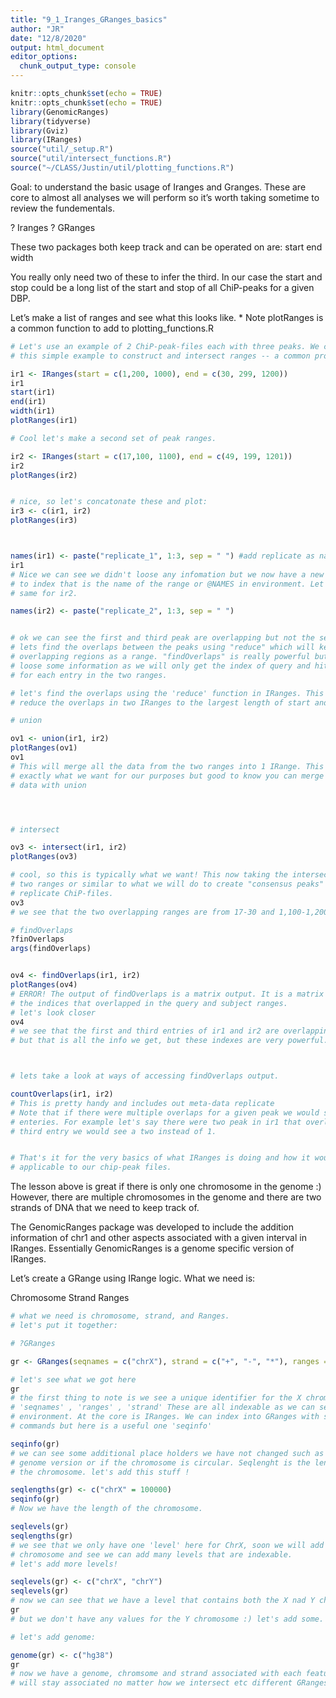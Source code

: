 ```yaml
---
title: "9_1_Iranges_GRanges_basics"
author: "JR"
date: "12/8/2020"
output: html_document
editor_options: 
  chunk_output_type: console
---
```


```r
knitr::opts_chunk$set(echo = TRUE)
knitr::opts_chunk$set(echo = TRUE)
library(GenomicRanges)
library(tidyverse)
library(Gviz)
library(IRanges)
source("util/_setup.R")
source("util/intersect_functions.R")
source("~/CLASS/Justin/util/plotting_functions.R")
```

Goal: to understand the basic usage of Iranges and Granges. These are core to almost
all analyses we will perform so it's worth taking sometime to review the fundementals.

? Iranges
? GRanges

These two packages both keep track and can be operated on are: 
start
end
width

You really only need two of these to infer the third. In our case the start and stop
could be a long list of the start and stop of all ChiP-peaks for a given DBP.

Let's make a list of ranges and see what this looks like.
* Note plotRanges is a common function to add to plotting_functions.R

```r
# Let's use an example of 2 ChiP-peak-files each with three peaks. We can use
# this simple example to construct and intersect ranges -- a common procedure

ir1 <- IRanges(start = c(1,200, 1000), end = c(30, 299, 1200))
ir1
start(ir1)
end(ir1)
width(ir1)
plotRanges(ir1)

# Cool let's make a second set of peak ranges.

ir2 <- IRanges(start = c(17,100, 1100), end = c(49, 199, 1201))
ir2 
plotRanges(ir2)


# nice, so let's concatonate these and plot:
ir3 <- c(ir1, ir2)
plotRanges(ir3)



names(ir1) <- paste("replicate_1", 1:3, sep = " ") #add replicate as names, metadata
ir1
# Nice we can see we didn't loose any infomation but we now have a new "level"
# to index that is the name of the range or @NAMES in environment. Let's do the 
# same for ir2.

names(ir2) <- paste("replicate_2", 1:3, sep = " ")


# ok we can see the first and third peak are overlapping but not the second.
# lets find the overlaps between the peaks using "reduce" which will keep the 
# overlapping regions as a range. "findOverlaps" is really powerful but we will
# loose some information as we will only get the index of query and hit overlaps
# for each entry in the two ranges. 

# let's find the overlaps using the 'reduce' function in IRanges. This will
# reduce the overlaps in two IRanges to the largest length of start and end values.

# union

ov1 <- union(ir1, ir2)
plotRanges(ov1)
ov1
# This will merge all the data from the two ranges into 1 IRange. This is not
# exactly what we want for our purposes but good to know you can merge all the
# data with union




# intersect

ov3 <- intersect(ir1, ir2)
plotRanges(ov3)

# cool, so this is typically what we want! This now taking the intersection of the
# two ranges or similar to what we will do to create "consensus peaks" from 
# replicate ChiP-files.
ov3
# we see that the two overlapping ranges are from 17-30 and 1,100-1,200.

# findOverlaps
?finOverlaps
args(findOverlaps)


ov4 <- findOverlaps(ir1, ir2)
plotRanges(ov4)
# ERROR! The output of findOverlaps is a matrix output. It is a matrix of the
# the indices that overlapped in the query and subject ranges.
# let's look closer
ov4
# we see that the first and third entries of ir1 and ir2 are overlapping.
# but that is all the info we get, but these indexes are very powerful.



# lets take a look at ways of accessing findOverlaps output.

countOverlaps(ir1, ir2)
# This is pretty handy and includes out meta-data replicate
# Note that if there were multiple overlaps for a given peak we would see multiple
# enteries. For example let's say there were two peak in ir1 that overlap the 
# third entry we would see a two instead of 1.


# That's it for the very basics of what IRanges is doing and how it would be 
# applicable to our chip-peak files.

```

The lesson above is great if there is only one chromosome in the genome :) 
However, there are multiple chromosomes in the genome and there are two strands
of DNA that we need to keep track of.

The GenomicRanges package was developed to include the addition information of chr1 and other aspects associated with a given interval in IRanges. Essentially GenomicRanges is a genome specific version of IRanges. 

Let's create a GRange using IRange logic. What we need is:

Chromosome
Strand
Ranges

```r

# what we need is chromosome, strand, and Ranges.
# let's put it together:

# ?GRanges

gr <- GRanges(seqnames = c("chrX"), strand = c("+", "-", "*"), ranges = IRanges(start = c(1,200, 1000), end = c(30, 299, 1200)))

# let's see what we got here
gr
# the first thing to note is we see a unique identifier for the X chromosome as
# 'seqnames' , 'ranges' , 'strand' These are all indexable as we can see in the
# environment. At the core is IRanges. We can index into GRanges with several
# commands but here is a useful one 'seqinfo'

seqinfo(gr)
# we can see some additional place holders we have not changed such as the 
# genome version or if the chromosome is circular. Seqlenght is the lenght of 
# the chromosome. let's add this stuff !

seqlengths(gr) <- c("chrX" = 100000)
seqinfo(gr)
# Now we have the length of the chromosome.

seqlevels(gr)
seqlengths(gr)
# we see that we only have one 'level' here for ChrX, soon we will add another
# chromosome and see we can add many levels that are indexable.
# let's add more levels!

seqlevels(gr) <- c("chrX", "chrY")
seqlevels(gr)
# now we can see that we have a level that contains both the X nad Y chromosome.
gr
# but we don't have any values for the Y chromosome :) let's add some.

# let's add genome:

genome(gr) <- c("hg38")
gr
# now we have a genome, chromsome and strand associated with each feature - that 
# will stay associated no matter how we intersect etc different GRanges.
```

